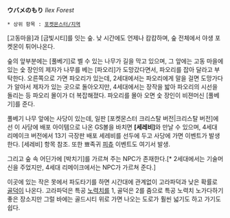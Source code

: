 '''ウバメのもり''' ''Ilex Forest''

 * 상위 항목 : [[포켓몬스터/지역]]

[고동마을]과 [금빛시티]를 잇는 숲. 낮 시간에도 언제나 캄캄하며, 숲 전체에서 야생 포켓몬이 튀어나온다. 

숲의 앞부분에는 [풀베기]로 벨 수 있는 나무가 길을 막고 있으며, 그 앞에는 고동 마을에 있는 숯 장인의 제자가 나무를 베는 [파오리]가 도망갔다면서, 파오리를 잡아 달라고 부탁한다. 오른쪽으로 가면 파오리가 있는데, 2세대에서는 파오리에게 말을 걸면 도망가다가 알아서 제자가 있는 곳으로 돌아오지만, 4세대에서는 장작을 밟아 파오리의 시선을 돌리는 등 파오리 몰이가 더 복잡해졌다. 파오리를 몰아 오면 숯 장인이 비젼머신 [풀베기]를 준다.

풀베기 나무 앞에는 사당이 있는데, 일판 [포켓몬스터 크리스탈 버전|크리스탈 버전]에선 이 사당에 배포 아이템으로 나온 GS볼을 바치면 '''[세레비]'''와 만날 수 있으며, 4세대 리메이크 버전에서 13기 극장판 배포 세레비를 선두에 두고 사당에 가면 이벤트가 발생한다. [세레비] 항목 참조.
또한 뾰족귀 [[피츄]] 이벤트도 여기서 발생.

그리고 숲 속 어딘가에 [박치기]를 가르쳐 주는 NPC가 존재한다.[* 2세대에서는 기술머신을 주었지만, 4세대 리메이크에서는 NPC가 가르쳐 준다.]

이곳에 있는 작은 못에서 파도타기를 하면 시간대에 관계없이 고라파덕과 낮은 확률로 [[골덕]]이 나온다. 고라파덕은 특공 [[노력치]]를 1, 골덕은 2를 줌으로 특공 노력치 노가다하기 좋은 장소지만 그럴 바에는 골드시티 위로 가면 나오는 도로가 훨씬 넓기도 하고 가기도 쉽다. 
